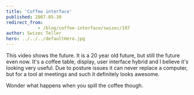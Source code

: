 ```yaml
---
title: 'Coffee interface'
published: 2007-05-30
redirect_from: 
            - /blog/coffee-interface/swizec/197
author: Swizec Teller
hero: ../../../defaultHero.jpg
---
```

This video shows the future. It is a 20 year old future, but still the future even now. It's a coffee table, display, user interface hybrid and I believe it's looking very useful. Due to posture issues it can never replace a computer, but for a tool at meetings and such it definitely looks awesome.

Wonder what happens when you spill the coffee though.